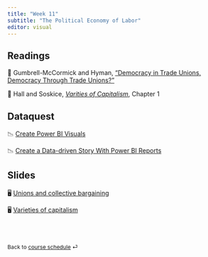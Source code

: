 ```yaml
---
title: "Week 11"
subtitle: "The Political Economy of Labor"
editor: visual
---
```


## Readings

📖 Gumbrell-McCormick and Hyman, ["Democracy in Trade Unions, Democracy
Through Trade
Unions?"](https://journals-sagepub-com.proxygw.wrlc.org/doi/full/10.1177/0143831X18780327)

📖 Hall and Soskice, [*Varities of
Capitalism*](https://academic.oup.com/book/301/chapter/134893294),
Chapter 1

## Dataquest

📉 [Create Power BI
Visuals](https://app.dataquest.io/c/123/m/627/create-power-bi-visuals/1/introduction-to-working-with-power-bi-visualsle-and-matrix-visualizations)

📉 [Create a Data-driven Story With Power BI
Reports](https://app.dataquest.io/c/123/m/628/create-a-data-driven-story-with-power-bi-reports---i/1/design-power-bi-reports)

## Slides

🖥️ [Unions and collective bargaining](/slides/lecture-11.1.html)

🖥️ [Varieties of capitalism](/slides/lecture-11.2.html)

<br><br>

::: {style="font-size: 0.875em;"}
Back to [course schedule](/ "Course schedule") ⏎
:::
